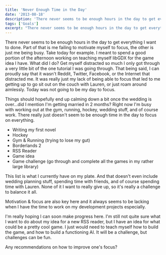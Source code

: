 ```yaml
---
title: 'Never Enough Time in the Day'
date: '2013-08-18'
description: 'There never seems to be enough hours in the day to get everything I want to done.'
tags: ['Goals']
excerpt: "There never seems to be enough hours in the day to get everything I want to done. Part of that is me failing to motivate myself to focus, the other is just me being busy. Take today for example. I meant to spend a good portion of the afternoon working on teaching myself libGDX for the game idea I have. What did I do? Get myself distracted so much I only got through a very little bit of the one tutorial I was going through. That being said, I can proudly say that it wasn't Reddit, Twitter, Facebook, or the Internet that distracted me. It was really just my lack of being able to focus that led to me getting up to go sit out on the couch with Lauren, or just roam around aimlessly. Today was not going to be my day to focus."
---
```


There never seems to be enough hours in the day to get everything I want to done. Part of that is me failing to motivate myself to focus, the other is just me being busy. Take today for example. I meant to spend a good portion of the afternoon working on teaching myself libGDX for the game idea I have. What did I do? Get myself distracted so much I only got through a very little bit of the one tutorial I was going through. That being said, I can proudly say that it wasn't Reddit, Twitter, Facebook, or the Internet that distracted me. It was really just my lack of being able to focus that led to me getting up to go sit out on the couch with Lauren, or just roam around aimlessly. Today was not going to be my day to focus.

Things should hopefully end up calming down a bit once the wedding is over...did I mention I'm getting married in 2 months? Right now I'm busy with working out at the gym, running, hockey, wedding stuff, and of course work. There really just doesn't seem to be enough time in the day to focus on everything.

-   Writing my first novel
-   Hockey
-   Gym & Running (trying to lose my gut)
-   Borderlands 2
-   RSS Reader
-   Game idea
-   Game challenge (go through and complete all the games in my rather large library)

This list is what I currently have on my plate. And that doesn't even include wedding planning stuff, spending time with friends, and of course spending time with Lauren. None of it I want to really give up, so it's really a challenge to balance it all.

Motivation & focus are also key here and it always seems to be lacking when I have the time to work on my development projects especially.

I'm really hoping I can soon make progress here. I'm still not quite sure what I want to do about my idea for a new RSS reader, but I have an idea for what could be a pretty cool game. I just would need to teach myself how to build the game, and how to build a functioning AI. It will be a challenge, but challenges can be fun.

Any recommendations on how to improve one's focus?
